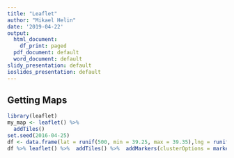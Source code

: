 ```yaml
---
title: "Leaflet"
author: "Mikael Helin"
date: '2019-04-22'
output:
  html_document:
    df_print: paged
  pdf_document: default
  word_document: default
slidy_presentation: default
ioslides_presentation: default
---
```


## Getting Maps

```r
library(leaflet)
my_map <- leaflet() %>% 
  addTiles()
set.seed(2016-04-25)
df <- data.frame(lat = runif(500, min = 39.25, max = 39.35),lng = runif(500, min = -76.65, max = -76.55))
df %>% leaflet() %>%  addTiles() %>%  addMarkers(clusterOptions = markerClusterOptions())
```

